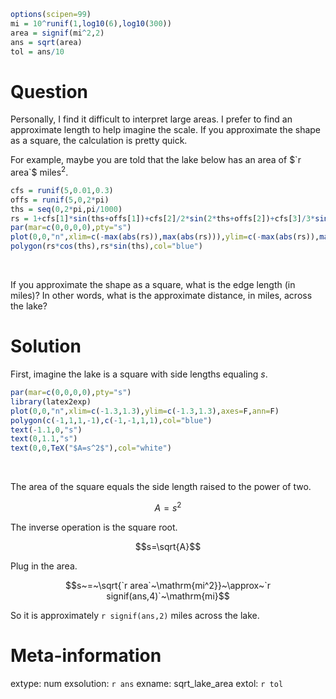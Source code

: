 ```r
options(scipen=99)
mi = 10^runif(1,log10(6),log10(300))
area = signif(mi^2,2)
ans = sqrt(area)
tol = ans/10
```

Question
========

Personally, I find it difficult to interpret large areas. I prefer to find an approximate length to help imagine the scale. If you approximate the shape as a square, the calculation is pretty quick.

For example, maybe you are told that the lake below has an area of $`r area`$ $\mathrm{miles^2}$.

```r
cfs = runif(5,0.01,0.3)
offs = runif(5,0,2*pi)
ths = seq(0,2*pi,pi/1000)
rs = 1+cfs[1]*sin(ths+offs[1])+cfs[2]/2*sin(2*ths+offs[2])+cfs[3]/3*sin(3*ths+offs[3])+cfs[4]/4*sin(4*ths+offs[4])+cfs[5]/5*sin(5*ths+offs[5])
par(mar=c(0,0,0,0),pty="s")
plot(0,0,"n",xlim=c(-max(abs(rs)),max(abs(rs))),ylim=c(-max(abs(rs)),max(abs(rs))),axes=F,ann=F)
polygon(rs*cos(ths),rs*sin(ths),col="blue")

```
\

If you approximate the shape as a square, what is the edge length (in miles)? In other words, what is the approximate distance, in miles, across the lake?


Solution
========

First, imagine the lake is a square with side lengths equaling $s$.

```r
par(mar=c(0,0,0,0),pty="s")
library(latex2exp)
plot(0,0,"n",xlim=c(-1.3,1.3),ylim=c(-1.3,1.3),axes=F,ann=F)
polygon(c(-1,1,1,-1),c(-1,-1,1,1),col="blue")
text(-1.1,0,"s")
text(0,1.1,"s")
text(0,0,TeX("$A=s^2$"),col="white")
```
\

The area of the square equals the side length raised to the power of two.

$$A=s^2$$

The inverse operation is the square root.

$$s=\sqrt{A}$$

Plug in the area.

$$s~=~\sqrt{`r area`~\mathrm{mi^2}}~\approx~`r signif(ans,4)`~\mathrm{mi}$$

So it is approximately `r signif(ans,2)` miles across the lake.


Meta-information
============
extype: num
exsolution: `r ans`
exname: sqrt_lake_area
extol: `r tol`